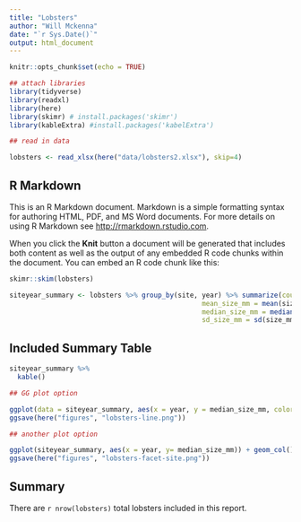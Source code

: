 ```yaml
---
title: "Lobsters"
author: "Will Mckenna"
date: "`r Sys.Date()`"
output: html_document
---
```


```r
knitr::opts_chunk$set(echo = TRUE)

## attach libraries
library(tidyverse)
library(readxl)
library(here)
library(skimr) # install.packages('skimr')
library(kableExtra) #install.packages('kabelExtra')

## read in data

lobsters <- read_xlsx(here("data/lobsters2.xlsx"), skip=4)
```

## R Markdown

This is an R Markdown document. Markdown is a simple formatting syntax for authoring HTML, PDF, and MS Word documents. For more details on using R Markdown see <http://rmarkdown.rstudio.com>.

When you click the **Knit** button a document will be generated that includes both content as well as the output of any embedded R code chunks within the document. You can embed an R code chunk like this:

```r
skimr::skim(lobsters)

siteyear_summary <- lobsters %>% group_by(site, year) %>% summarize(count_by_siteyear = n(),
                                                mean_size_mm = mean(size_mm, na.rm = TRUE),
                                                median_size_mm = median(size_mm, na.rm = TRUE),
                                                sd_size_mm = sd(size_mm, na.rm = TRUE))

```

## Included Summary Table


```r
siteyear_summary %>% 
  kable()

## GG plot option

ggplot(data = siteyear_summary, aes(x = year, y = median_size_mm, color = site)) + geom_line()
ggsave(here("figures", "lobsters-line.png"))

```
```r

## another plot option

ggplot(siteyear_summary, aes(x = year, y= median_size_mm)) + geom_col() + facet_wrap(~site)
ggsave(here("figures", "lobsters-facet-site.png"))

```

## Summary 

There are `r nrow(lobsters)` total lobsters included in this report.

